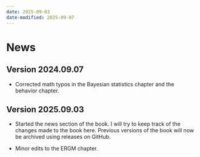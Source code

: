 ```yaml
---
date: 2025-09-03
date-modified: 2025-09-07
---
```


# News

## Version 2024.09.07

- Corrected math typos in the Bayesian statistics chapter and the behavior chapter.

## Version 2025.09.03

- Started the news section of the book. I will try to keep track of the changes made to the book here. Previous versions of the book will now be archived using releases on GitHub.

- Minor edits to the ERGM chapter.
